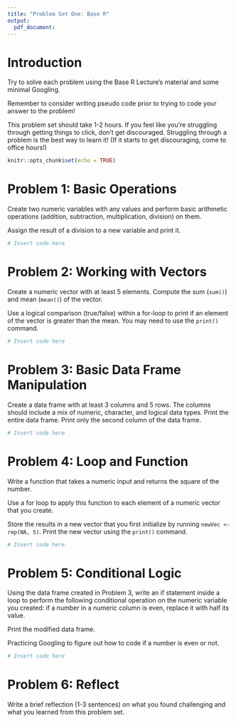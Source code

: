 ```yaml
---
title: "Problem Set One: Base R"
output:
  pdf_document:
---
```


# Introduction

Try to solve each problem using the Base R Lecture's material and some minimal Googling. 

Remember to consider writing pseudo code prior to trying to code your answer to the problem! 

This problem set should take 1-2 hours. If you feel like you're struggling through getting things to click, don't get discouraged. Struggling through a problem is the best way to learn it! (If it starts to get discouraging, come to office hours!)


```r
knitr::opts_chunk$set(echo = TRUE)
```

# Problem 1: Basic Operations

Create two numeric variables with any values and perform basic arithmetic operations (addition, subtraction, multiplication, division) on them. 

Assign the result of a division to a new variable and print it.

```r
# Insert code here

```


# Problem 2: Working with Vectors
Create a numeric vector with at least 5 elements. Compute the sum (`sum()`) and mean (`mean()`) of the vector. 

Use a logical comparison (true/false) within a for-loop to print if an element of the vector is greater than the mean. You may need to use the `print()` command.

```r
# Insert code here

```


# Problem 3: Basic Data Frame Manipulation
Create a data frame with at least 3 columns and 5 rows. The columns should include a mix of numeric, character, and logical data types.
Print the entire data frame.
Print only the second column of the data frame.

```r
# Insert code here

```

# Problem 4: Loop and Function
Write a function that takes a numeric input and returns the square of the number.

Use a for loop to apply this function to each element of a numeric vector that you create.

Store the results in a new vector that you first initialize by running `newVec <- rep(NA, 5)`. Print the new vector using the `print()` command.

```r
# Insert code here

```

# Problem 5: Conditional Logic
Using the data frame created in Problem 3, write an if statement inside a loop to perform the following conditional operation on the numeric variable you created: if a number in a numeric column is even, replace it with half its value.

Print the modified data frame.

Practicing Googling to figure out how to code if a number is even or not.

```r
# Insert code here

```


# Problem 6: Reflect
Write a brief reflection (1-3 sentences) on what you found challenging and what you learned from this problem set.

<!-- Write your reflection here -->